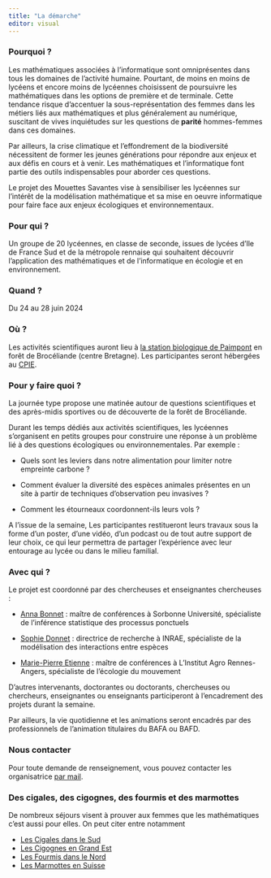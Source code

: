 ```yaml
---
title: "La démarche"
editor: visual
---
```


### Pourquoi ?

Les mathématiques associées à l'informatique sont omniprésentes dans tous les domaines de l'activité humaine. Pourtant, de moins en moins de lycéens et encore moins de lycéennes choisissent de poursuivre les mathématiques dans les options de première et de terminale. Cette tendance risque d'accentuer la sous-représentation des femmes dans les métiers liés aux mathématiques et plus généralement au numérique, suscitant de vives inquiétudes sur les questions de **parité** hommes-femmes dans ces domaines.

Par ailleurs, la crise climatique et l'effondrement de la biodiversité nécessitent de former les jeunes générations pour répondre aux enjeux et aux défis en cours et à venir. Les mathématiques et l'informatique font partie des outils indispensables pour aborder ces questions.

Le projet des Mouettes Savantes vise à sensibiliser les lycéennes sur l'intérêt de la modélisation mathématique et sa mise en oeuvre informatique pour faire face aux enjeux écologiques et environnementaux.

### Pour qui ?

Un groupe de 20 lycéennes, en classe de seconde, issues de lycées d'Ile de France Sud et de la métropole rennaise qui souhaitent découvrir l'application des mathématiques et de l'informatique en écologie et en environnement.

### Quand ?

Du 24 au 28 juin 2024

### Où ?

Les activités scientifiques auront lieu à [la station biologique de Paimpont](https://paimpont.univ-rennes.fr/) en forêt de Brocéliande (centre Bretagne). Les participantes seront hébergées au [CPIE](https://www.cpie-broceliande.fr/).

### Pour y faire quoi ?

La journée type propose une matinée autour de questions scientifiques et des après-midis sportives ou de découverte de la forêt de Brocéliande.

Durant les temps dédiés aux activités scientifiques, les lycéennes s'organisent en petits groupes pour construire une réponse à un problème lié à des questions écologiques ou environnementales. Par exemple :

-   Quels sont les leviers dans notre alimentation pour limiter notre empreinte carbone ?

-   Comment évaluer la diversité des espèces animales présentes en un site à partir de techniques d'observation peu invasives ?

-   Comment les étourneaux coordonnent-ils leurs vols ?


A l'issue de la semaine, Les participantes restitueront leurs travaux sous la forme d'un poster, d'une vidéo, d'un podcast ou de tout autre support de leur choix, ce qui  leur permettra de partager l'expérience avec leur entourage au lycée ou dans le milieu familial.


### Avec qui ?

Le projet est coordonné par des chercheuses et enseignantes chercheuses :

-   [Anna Bonnet](https://anna.biogeek.land/) : maître de conférences à Sorbonne Université, spécialiste de l'inférence statistique des processus ponctuels

-   [Sophie Donnet](https://sophiedonnet.github.io/) : directrice de recherche à INRAE, spécialiste de la modélisation des interactions entre espèces

-   [Marie-Pierre Etienne](https://marieetienne.github.io/) : maître de conférences à L'Institut Agro Rennes-Angers, spécialiste de l'écologie du mouvement

D'autres intervenants, doctorantes ou doctorants, chercheuses ou chercheurs, enseignantes ou enseignants participeront à l'encadrement des projets durant la semaine.

Par ailleurs, la vie quotidienne et les animations seront encadrés par des professionnels de l'animation titulaires du BAFA ou BAFD.


### Nous contacter

Pour toute demande de renseignement, vous pouvez contacter les organisatrice [par mail](mailto:lesmouettessavantes@gmail.com).  


### Des cigales, des cigognes,  des fourmis  et des marmottes 

De nombreux séjours visent à prouver aux femmes que les mathématiques c'est aussi pour elles. On peut citer entre notamment

* [Les Cigales dans le Sud](https://www.fr-cirm-math.fr/lescigales.html)
* [Les Cigognes en Grand Est](https://iecl.univ-lorraine.fr/cigognes/)
* [Les Fourmis dans le Nord](https://apmeplille.fr/les-fourmis.html)
* [Les Marmottes en Suisse](https://swissmaprs.ch/events/lesmarmottes2023/)
